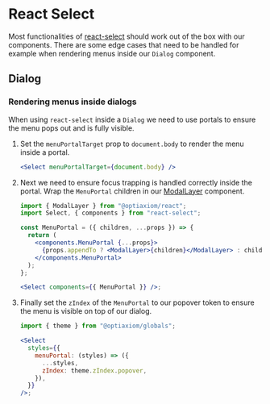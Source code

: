 # React Select

Most functionalities of [react-select](https://github.com/JedWatson/react-select) should work out of the box with our components. There are some edge cases that need to be handled for example when rendering menus inside our `Dialog` component.

## Dialog

### Rendering menus inside dialogs

When using `react-select` inside a `Dialog` we need to use portals to ensure the menu pops out and is fully visible.

1. Set the `menuPortalTarget` prop to `document.body` to render the menu inside a portal.

   ```jsx
   <Select menuPortalTarget={document.body} />
   ```

2. Next we need to ensure focus trapping is handled correctly inside the portal. Wrap the `MenuPortal` children in our [ModalLayer](/components/modal-layer/) component.

   ```jsx
   import { ModalLayer } from "@optiaxiom/react";
   import Select, { components } from "react-select";

   const MenuPortal = ({ children, ...props }) => {
     return (
       <components.MenuPortal {...props}>
         {props.appendTo ? <ModalLayer>{children}</ModalLayer> : children}
       </components.MenuPortal>
     );
   };

   <Select components={{ MenuPortal }} />;
   ```

3. Finally set the `zIndex` of the `MenuPortal` to our popover token to ensure the menu is visible on top of our dialog.

   ```jsx
   import { theme } from "@optiaxiom/globals";

   <Select
     styles={{
       menuPortal: (styles) => ({
         ...styles,
         zIndex: theme.zIndex.popover,
       }),
     }}
   />;
   ```
